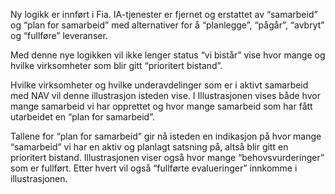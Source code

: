 Ny logikk er innført i Fia. IA-tjenester er fjernet og erstattet av “samarbeid” og “plan for samarbeid” med alternativer for å “planlegge”, “pågår”, “avbryt” og “fullføre” leveranser. 

Med denne nye logikken vil ikke lenger status “vi bistår” vise hvor mange og hvilke virksomheter som blir gitt “prioritert bistand”. 

Hvilke virksomheter og hvilke underavdelinger som er i aktivt samarbeid med NAV vil denne illustrasjon isteden vise. I Illustrasjonen vises både hvor mange samarbeid vi har opprettet og hvor mange samarbeid som har fått utarbeidet en “plan for samarbeid”.  

Tallene for “plan for samarbeid” gir nå isteden en indikasjon på hvor mange “samarbeid” vi har en aktiv og planlagt satsning på, altså blir gitt en prioritert bistand. Illustrasjonen viser også hvor mange “behovsvurderinger” som er fullført. Etter hvert vil også “fullførte evalueringer” innkomme i illustrasjonen.    